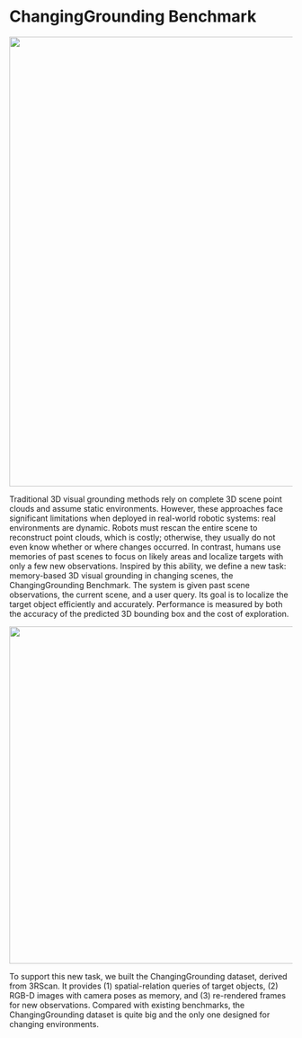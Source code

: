 
# ChangingGrounding Benchmark
<p align="center">
  <img src="teaser-zhiwei_01.png" width="800" />
</p>


Traditional 3D visual grounding methods rely on complete 3D scene point clouds and assume static environments. However, these approaches face significant limitations when deployed in real-world robotic systems: real environments are dynamic. Robots must rescan the entire scene to reconstruct point clouds, which is costly; otherwise, they usually do not even know whether or where changes occurred. In contrast, humans use memories of past scenes to focus on likely areas and localize targets with only a few new observations. Inspired by this ability, we define a new task: memory-based 3D visual grounding in changing scenes, the ChangingGrounding Benchmark. The system is given past scene observations, the current scene, and a user query. Its goal is to localize the target object efficiently and accurately. Performance is measured by both the accuracy of the predicted 3D bounding box and the cost of exploration.

<p align="center">
  <img src="datacompare.png" width="600" />
</p>

To support this new task, we built the ChangingGrounding dataset, derived from 3RScan. It provides (1) spatial-relation queries of target objects, (2) RGB-D images with camera poses as memory, and (3) re-rendered frames for new observations. Compared with existing benchmarks, the ChangingGrounding dataset is quite big and the only one designed for changing environments.

